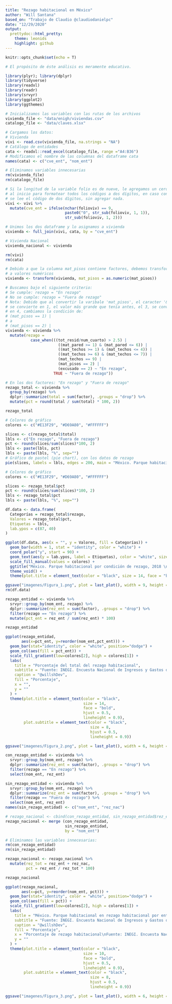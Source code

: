 ```yaml
---
title: "Rezago habitacional en México"
author: "Will Santana"
based_on: "Trabajo de Claudio @claudiodanielpc"
date: "12/29/2020"
output:
  prettydoc::html_pretty:
    theme: leonids
    highlight: github
---
```


```r
knitr::opts_chunk$set(echo = T)
```


```r
# El propósito de éste análisis es meramente educativo.
```


```r
library(plyr); library(dplyr)
library(tidyverse)
library(readxl)
library(readr)
library(srvyr)
library(ggplot2)
library(ggthemes)
```


```r
# Inicializamos las variables con las rutas de los archivos
vivienda_file <- "data/enigh/viviendas.csv"
catalogo_file <- "data/claves.xlsx"

# Cargamos los datos:
# Vivienda
vivi <- read.csv(vivienda_file, na.strings = "NA")
# Catálogo de entidades
cata <- readxl::read_excel(catalogo_file, range ="A4:B36")
# Modificamos el nombre de las columnas del dataframe cata
names(cata) <- c("cve_ent", "nom_ent")

# Eliminamos variables innecesarias
rm(vivienda_file)
rm(catalogo_file)
```


```r

# Si la longitud de la variable folio es de nueve, le agregamos un cero (0)
# al inicio para formatear todos los códigos a dos dígitos, en caso contrario
# se lee el código de dos dígitos, sin agregar nada.
vivi <- vivi %>% 
  mutate(cve_ent = ifelse(nchar(folioviv) == 9,
                          paste0("0", str_sub(folioviv, 1, 1)),
                          str_sub(folioviv, 1, 2)))

# Unimos los dos dataframe y lo asignamos a vivienda
vivienda <- full_join(vivi, cata, by = "cve_ent")

# Vivienda Nacional
vivienda_nacional <- vivienda

rm(vivi)
rm(cata)
```


```r
# Debido a que la columna mat_pisos contiene factores, debemos transformarla
# a valores numéricos
vivienda <- transform(vivienda, mat_pisos = as.numeric(mat_pisos))

# Buscamos bajo el siguiente criterio:
# Se cumple: rezago = "En rezago"
# No se cumple: rezago = "Fuera de rezago"
# Nota: Debido que al convertir la varibale 'mat_pisos', el caracter '&'
# se convierte en 1, el valor más grande que tenía antes, el 3, se convierte
# en 4, cambiamos la condición de:
# (mat_pisos == 1) |
# a
# (mat_pisos == 2) |
vivienda <- vivienda %>%
  mutate(rezago =
           case_when(((tot_resid/num_cuarto) > 2.5) |
                       ((mat_pared >= 1) & (mat_pared <= 6)) |
                       ((mat_techos >= 1) & (mat_techos <= 4)) |
                       ((mat_techos >= 6) & (mat_techos <= 7)) |
                       (mat_techos == 9) |
                       (mat_pisos == 2) |
                       (excusado == 2) ~ "En rezago",
                     TRUE ~ "Fuera de rezago"))
```


```r
# En los dos factores: "En rezago" y "Fuera de rezago"
rezago_total <- vivienda %>% 
  group_by(rezago) %>%
  dplyr::summarize(total = sum(factor), .groups = "drop") %>% 
  mutate(pct = round(total / sum(total) * 100, 2))

rezago_total
```


```r
# Colores de gráfico
colores <- c("#E13F29", "#D69A80", "#FFFFFF")

slices <- c(rezago_total$total)
lbls <- c("En rezago", "Fuera de rezago")
pct <- round(slices/sum(slices)*100, 2)
lbls <- paste(lbls, pct)
lbls <- paste(lbls, "%", sep="")
# Gráfico de pastel (pie chart), con los datos de rezago
pie(slices, labels = lbls, edges = 200, main = "México. Parque habitacional por condición de rezago, 2018", col = colores, border = "white")
```


```r
# Colores de gráfico
colores <- c("#E13F29", "#D69A80", "#FFFFFF")

slices <- rezago_total$pct
pct <- round(slices/sum(slices)*100, 2)
lbls <- rezago_total$pct
lbls <- paste(lbls, "%", sep="")

df.data <- data.frame(
  Categorías = rezago_total$rezago,
  Valores = rezago_total$pct,
  Etiquetas = lbls,
  lab.ypos = c(87, 40)
)

ggplot(df.data, aes(x = "", y = Valores, fill = Categorías)) +
  geom_bar(width = 1, stat = "identity", color = "white") +
  coord_polar("y", start = 90) +
  geom_text(aes(y = lab.ypos, label = Etiquetas), color = "white", size = 4) +
  scale_fill_manual(values = colores) +
  ggtitle("México. Parque habitacional por condición de rezago, 2018 \n (%)") +
  theme_void() +
  theme(plot.title = element_text(color = "black", size = 14, face = "bold", hjust = 0.5))

ggsave("imagenes/Figura_1.png", plot = last_plot(), width = 9, height = 4, units = "in", dpi = 150)
rm(df.data)
```


```r
rezago_entidad <- vivienda %>% 
  srvyr::group_by(nom_ent, rezago) %>%
  dplyr::summarize(rez_ent = sum(factor), .groups = "drop") %>% 
  filter(rezago == "En rezago") %>% 
  mutate(pct_ent = rez_ent / sum(rez_ent) * 100)

rezago_entidad
```


```r
ggplot(rezago_entidad,
       aes(x=pct_ent, y=reorder(nom_ent,pct_ent))) +
  geom_bar(stat="identity", color = "white", position="dodge") +
  geom_col(aes(fill = pct_ent)) +
  scale_fill_gradient(low=colores[2], high = colores[1]) +
  labs(
    title = "Porcentaje del total del rezago habitacional",
    subtitle = "Fuente: INEGI. Encuesta Nacional de Ingresos y Gastos de los Hogares (ENIGH) 2018",
    caption = "@willshDev",
    fill = "Porcentaje",
    x = "",
    y = ""
  ) +
  theme(plot.title = element_text(color = "black", 
                                  size = 14, 
                                  face = "bold", 
                                  hjust = 0.5,
                                  lineheight = 0.9),
        plot.subtitle = element_text(color = "black",
                                     size = 8, 
                                     hjust = 0.5,
                                     lineheight = 0.9))

ggsave("imagenes/Figura_2.png", plot = last_plot(), width = 6, height = 9, units = "in", dpi = 600)
```


```r
con_rezago_entidad <- vivienda %>% 
  srvyr::group_by(nom_ent, rezago) %>%
  dplyr::summarize(rez_ent = sum(factor), .groups = "drop") %>% 
  filter(rezago == "En rezago") %>% 
  select(nom_ent, rez_ent)

sin_rezago_entidad <- vivienda %>% 
  srvyr::group_by(nom_ent, rezago) %>%
  dplyr::summarize(rez_ent = sum(factor), .groups = "drop") %>% 
  filter(rezago == "Fuera de rezago") %>% 
  select(nom_ent, rez_ent)
names(sin_rezago_entidad) <- c("nom_ent", "rez_nac")

# rezago_nacional <- cbind(con_rezago_entidad, sin_rezago_entidad$rez_ent)
rezago_nacional <- merge (con_rezago_entidad, 
                          sin_rezago_entidad, 
                          by = "nom_ent")

# Eliminamos las variables innecesarias:
rm(con_rezago_entidad)
rm(sin_rezago_entidad)

rezago_nacional <- rezago_nacional %>% 
  mutate(rez_tot = rez_ent + rez_nac,
         pct = rez_ent / rez_tot * 100)

rezago_nacional
```


```r
ggplot(rezago_nacional,
       aes(x=pct, y=reorder(nom_ent, pct))) +
  geom_bar(stat="identity", color = "white", position="dodge") +
  geom_col(aes(fill = pct)) +
  scale_fill_gradient(low=colores[2], high = colores[1]) +
  labs(
    title = "México. Parque habitacional en rezago habitacional por entidad federativa, 2018 \n (% del total de cada entidad)",
    subtitle = "Fuente: INEGI. Encuesta Nacional de Ingresos y Gastos de los Hogares (ENIGH) 2018",
    caption = "@willshDev",
    fill = "Porcentaje",
    x = "Porcentaje de rezago habitacional\nFuente: INEGI. Encuesta Nacional de Ingresos y Gastos de los Hogares (ENIGH) 2018",
    y = ""
  ) +
  theme(plot.title = element_text(color = "black", 
                                  size = 10, 
                                  face = "bold", 
                                  hjust = 0.5,
                                  lineheight = 0.9),
        plot.subtitle = element_text(color = "black",
                                     size = 8, 
                                     hjust = 0.5,
                                     lineheight = 0.9))

ggsave("imagenes/Figura_3.png", plot = last_plot(), width = 6, height = 9, units = "in", dpi = 600)
```